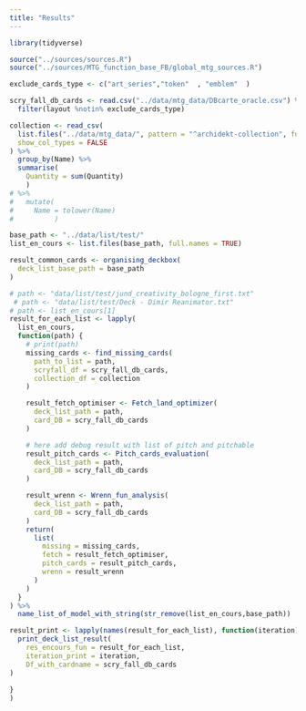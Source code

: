 ---
title: "Results"
---

```{r setup, include=FALSE}
library(tidyverse)

source("../sources/sources.R")
source("../sources/MTG_function_base_FB/global_mtg_sources.R")

exclude_cards_type <- c("art_series","token"  , "emblem"  )

scry_fall_db_cards <- read.csv("../data/mtg_data/DBcarte_oracle.csv") %>% 
  filter(layout %notin% exclude_cards_type)

collection <- read_csv(
  list.files("../data/mtg_data/", pattern = "^archidekt-collection", full.names = TRUE),
  show_col_types = FALSE
) %>%
  group_by(Name) %>%
  summarise(
    Quantity = sum(Quantity)
    ) 
# %>%
#   mutate(
#     Name = tolower(Name)
#          )

base_path <- "../data/list/test/"
list_en_cours <- list.files(base_path, full.names = TRUE)
```


```{r}
result_common_cards <- organising_deckbox(
  deck_list_base_path = base_path
)

```


```{r}
# path <- "data/list/test/jund_creativity_bologne_first.txt"
 # path <- "data/list/test/Deck - Dimir Reanimator.txt"
# path <- list_en_cours[1]
result_for_each_list <- lapply(
  list_en_cours,
  function(path) {
    # print(path)
    missing_cards <- find_missing_cards(
      path_to_list = path,
      scryfall_df = scry_fall_db_cards,
      collection_df = collection
    )

    result_fetch_optimiser <- Fetch_land_optimizer(
      deck_list_path = path,
      card_DB = scry_fall_db_cards
    )

    # here add debug result with list of pitch and pitchable
    result_pitch_cards <- Pitch_cards_evaluation(
      deck_list_path = path,
      card_DB = scry_fall_db_cards
    )

    result_wrenn <- Wrenn_fun_analysis(
      deck_list_path = path,
      card_DB = scry_fall_db_cards
    )
    return(
      list(
        missing = missing_cards,
        fetch = result_fetch_optimiser,
        pitch_cards = result_pitch_cards,
        wrenn = result_wrenn
      )
    )
  }
) %>% 
  name_list_of_model_with_string(str_remove(list_en_cours,base_path))


```




```{r, results='asis'}

result_print <- lapply(names(result_for_each_list), function(iteration){
  print_deck_list_result(
    res_encours_fun = result_for_each_list,
    iteration_print = iteration,
    Df_with_cardname = scry_fall_db_cards
)
  
}
)

```



